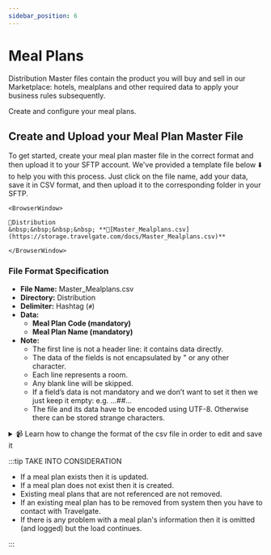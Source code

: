```yaml
---
sidebar_position: 6
---
```


# Meal Plans

Distribution Master files contain the product you will buy and sell in our Marketplace: hotels, mealplans and other required data to apply your business rules subsequently.

Create and configure your meal plans.


## Create and Upload your Meal Plan Master File

To get started, create your meal plan master file in the correct format and then upload it to your SFTP account. We've provided a template file below ⬇️ to help you with this process. Just click on the file name, add your data, save it in CSV format, and then upload it to the corresponding folder in your SFTP.


```mdx-code-block
<BrowserWindow>

📁Distribution  
&nbsp;&nbsp;&nbsp;&nbsp; **📄[Master_Mealplans.csv](https://storage.travelgate.com/docs/Master_Mealplans.csv)**  

</BrowserWindow>
```


### File Format Specification

* **File Name:** Master_Mealplans.csv
* **Directory:** Distribution
* **Delimiter:** Hashtag (`#`)
* **Data:**
   * **Meal Plan Code (mandatory)**
   * **Meal Plan Name (mandatory)**
* **Note:**
   * The first line is not a header line: it contains data directly.
   * The data of the fields is not encapsulated by " or any other character.
   * Each line represents a room.
   * Any blank line will be skipped.
   * If a field’s data is not mandatory and we don’t want to set it then we just keep it empty: e.g. …##…
   * The file and its data have to be encoded using UTF-8. Otherwise there can be stored strange characters.


<details>
    <summary>📹 Learn how to change the format of the csv file in order to edit and save it</summary>
    <div>
        <div><iframe width="560" height="315" src="https://www.youtube.com/embed/XkOk3SkZ0Sg?si=TYhN1QfMwYE1fusw&amp;controls=0" title="YouTube video player" frameborder="0" allow="accelerometer; autoplay; clipboard-write; encrypted-media; gyroscope; picture-in-picture; web-share" allowfullscreen></iframe></div>
    </div>
</details>


:::tip TAKE INTO CONSIDERATION

* If a meal plan exists then it is updated.
* If a meal plan does not exist then it is created.
* Existing meal plans that are not referenced are not removed.
* If an existing meal plan has to be removed from system then you have to contact with Travelgate.
* If there is any problem with a meal plan's information then it is omitted (and logged) but the load continues.

:::
